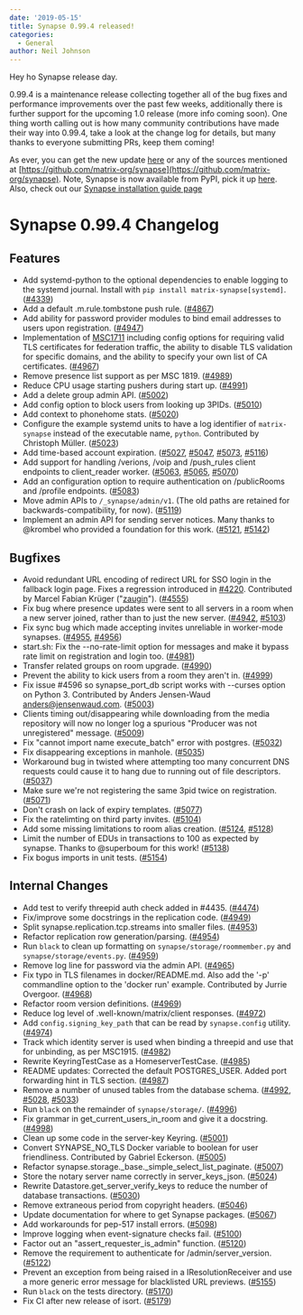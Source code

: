 ```yaml
---
date: '2019-05-15'
title: Synapse 0.99.4 released!
categories:
  - General
author: Neil Johnson
---
```


Hey ho Synapse release day.

0.99.4 is a maintenance release collecting together all of the bug fixes and performance improvements over the past few weeks, additionally there is further support for the upcoming 1.0 release (more info coming soon). One thing worth calling out is how many community contributions have made their way into 0.99.4, take a look at the change log for details, but many thanks to everyone submitting PRs, keep them coming!

As ever, you can get the new update [here](https://github.com/matrix-org/synapse/releases/tag/v0.99.4) or any of the sources mentioned at [https://github.com/matrix-org/synapse](https://github.com/matrix-org/synapse). Note, Synapse is now available from PyPI, pick it up [here](https://pypi.org/project/matrix-synapse/). Also, check out our [Synapse installation guide page](https://matrix.org/docs/guides/installing-synapse)


Synapse 0.99.4 Changelog
========================

Features
--------

- Add systemd-python to the optional dependencies to enable logging to the systemd journal. Install with `pip install matrix-synapse[systemd]`. ([\#4339](https://github.com/matrix-org/synapse/issues/4339))
- Add a default .m.rule.tombstone push rule. ([\#4867](https://github.com/matrix-org/synapse/issues/4867))
- Add ability for password provider modules to bind email addresses to users upon registration. ([\#4947](https://github.com/matrix-org/synapse/issues/4947))
- Implementation of [MSC1711](https://github.com/matrix-org/matrix-doc/pull/1711) including config options for requiring valid TLS certificates for federation traffic, the ability to disable TLS validation for specific domains, and the ability to specify your own list of CA certificates. ([\#4967](https://github.com/matrix-org/synapse/issues/4967))
- Remove presence list support as per MSC 1819. ([\#4989](https://github.com/matrix-org/synapse/issues/4989))
- Reduce CPU usage starting pushers during start up. ([\#4991](https://github.com/matrix-org/synapse/issues/4991))
- Add a delete group admin API. ([\#5002](https://github.com/matrix-org/synapse/issues/5002))
- Add config option to block users from looking up 3PIDs. ([\#5010](https://github.com/matrix-org/synapse/issues/5010))
- Add context to phonehome stats. ([\#5020](https://github.com/matrix-org/synapse/issues/5020))
- Configure the example systemd units to have a log identifier of `matrix-synapse`
  instead of the executable name, `python`.
  Contributed by Christoph Müller. ([\#5023](https://github.com/matrix-org/synapse/issues/5023))
- Add time-based account expiration. ([\#5027](https://github.com/matrix-org/synapse/issues/5027), [\#5047](https://github.com/matrix-org/synapse/issues/5047), [\#5073](https://github.com/matrix-org/synapse/issues/5073), [\#5116](https://github.com/matrix-org/synapse/issues/5116))
- Add support for handling /verions, /voip and /push_rules client endpoints to client_reader worker. ([\#5063](https://github.com/matrix-org/synapse/issues/5063), [\#5065](https://github.com/matrix-org/synapse/issues/5065), [\#5070](https://github.com/matrix-org/synapse/issues/5070))
- Add an configuration option to require authentication on /publicRooms and /profile endpoints. ([\#5083](https://github.com/matrix-org/synapse/issues/5083))
- Move admin APIs to `/_synapse/admin/v1`. (The old paths are retained for backwards-compatibility, for now). ([\#5119](https://github.com/matrix-org/synapse/issues/5119))
- Implement an admin API for sending server notices. Many thanks to @krombel who provided a foundation for this work. ([\#5121](https://github.com/matrix-org/synapse/issues/5121), [\#5142](https://github.com/matrix-org/synapse/issues/5142))


Bugfixes
--------

- Avoid redundant URL encoding of redirect URL for SSO login in the fallback login page. Fixes a regression introduced in [#4220](https://github.com/matrix-org/synapse/pull/4220). Contributed by Marcel Fabian Krüger ("[zaugin](https://github.com/zauguin)"). ([\#4555](https://github.com/matrix-org/synapse/issues/4555))
- Fix bug where presence updates were sent to all servers in a room when a new server joined, rather than to just the new server. ([\#4942](https://github.com/matrix-org/synapse/issues/4942), [\#5103](https://github.com/matrix-org/synapse/issues/5103))
- Fix sync bug which made accepting invites unreliable in worker-mode synapses. ([\#4955](https://github.com/matrix-org/synapse/issues/4955), [\#4956](https://github.com/matrix-org/synapse/issues/4956))
- start.sh: Fix the --no-rate-limit option for messages and make it bypass rate limit on registration and login too. ([\#4981](https://github.com/matrix-org/synapse/issues/4981))
- Transfer related groups on room upgrade. ([\#4990](https://github.com/matrix-org/synapse/issues/4990))
- Prevent the ability to kick users from a room they aren't in. ([\#4999](https://github.com/matrix-org/synapse/issues/4999))
- Fix issue #4596 so synapse_port_db script works with --curses option on Python 3. Contributed by Anders Jensen-Waud <anders@jensenwaud.com>. ([\#5003](https://github.com/matrix-org/synapse/issues/5003))
- Clients timing out/disappearing while downloading from the media repository will now no longer log a spurious "Producer was not unregistered" message. ([\#5009](https://github.com/matrix-org/synapse/issues/5009))
- Fix "cannot import name execute_batch" error with postgres. ([\#5032](https://github.com/matrix-org/synapse/issues/5032))
- Fix disappearing exceptions in manhole. ([\#5035](https://github.com/matrix-org/synapse/issues/5035))
- Workaround bug in twisted where attempting too many concurrent DNS requests could cause it to hang due to running out of file descriptors. ([\#5037](https://github.com/matrix-org/synapse/issues/5037))
- Make sure we're not registering the same 3pid twice on registration. ([\#5071](https://github.com/matrix-org/synapse/issues/5071))
- Don't crash on lack of expiry templates. ([\#5077](https://github.com/matrix-org/synapse/issues/5077))
- Fix the ratelimting on third party invites. ([\#5104](https://github.com/matrix-org/synapse/issues/5104))
- Add some missing limitations to room alias creation. ([\#5124](https://github.com/matrix-org/synapse/issues/5124), [\#5128](https://github.com/matrix-org/synapse/issues/5128))
- Limit the number of EDUs in transactions to 100 as expected by synapse. Thanks to @superboum for this work! ([\#5138](https://github.com/matrix-org/synapse/issues/5138))
- Fix bogus imports in unit tests. ([\#5154](https://github.com/matrix-org/synapse/issues/5154))


Internal Changes
----------------

- Add test to verify threepid auth check added in #4435. ([\#4474](https://github.com/matrix-org/synapse/issues/4474))
- Fix/improve some docstrings in the replication code. ([\#4949](https://github.com/matrix-org/synapse/issues/4949))
- Split synapse.replication.tcp.streams into smaller files. ([\#4953](https://github.com/matrix-org/synapse/issues/4953))
- Refactor replication row generation/parsing. ([\#4954](https://github.com/matrix-org/synapse/issues/4954))
- Run `black` to clean up formatting on `synapse/storage/roommember.py` and `synapse/storage/events.py`. ([\#4959](https://github.com/matrix-org/synapse/issues/4959))
- Remove log line for password via the admin API. ([\#4965](https://github.com/matrix-org/synapse/issues/4965))
- Fix typo in TLS filenames in docker/README.md. Also add the '-p' commandline option to the 'docker run' example. Contributed by Jurrie Overgoor. ([\#4968](https://github.com/matrix-org/synapse/issues/4968))
- Refactor room version definitions. ([\#4969](https://github.com/matrix-org/synapse/issues/4969))
- Reduce log level of .well-known/matrix/client responses. ([\#4972](https://github.com/matrix-org/synapse/issues/4972))
- Add `config.signing_key_path` that can be read by `synapse.config` utility. ([\#4974](https://github.com/matrix-org/synapse/issues/4974))
- Track which identity server is used when binding a threepid and use that for unbinding, as per MSC1915. ([\#4982](https://github.com/matrix-org/synapse/issues/4982))
- Rewrite KeyringTestCase as a HomeserverTestCase. ([\#4985](https://github.com/matrix-org/synapse/issues/4985))
- README updates: Corrected the default POSTGRES_USER. Added port forwarding hint in TLS section. ([\#4987](https://github.com/matrix-org/synapse/issues/4987))
- Remove a number of unused tables from the database schema. ([\#4992](https://github.com/matrix-org/synapse/issues/4992), [\#5028](https://github.com/matrix-org/synapse/issues/5028), [\#5033](https://github.com/matrix-org/synapse/issues/5033))
- Run `black` on the remainder of `synapse/storage/`. ([\#4996](https://github.com/matrix-org/synapse/issues/4996))
- Fix grammar in get_current_users_in_room and give it a docstring. ([\#4998](https://github.com/matrix-org/synapse/issues/4998))
- Clean up some code in the server-key Keyring. ([\#5001](https://github.com/matrix-org/synapse/issues/5001))
- Convert SYNAPSE_NO_TLS Docker variable to boolean for user friendliness. Contributed by Gabriel Eckerson. ([\#5005](https://github.com/matrix-org/synapse/issues/5005))
- Refactor synapse.storage._base._simple_select_list_paginate. ([\#5007](https://github.com/matrix-org/synapse/issues/5007))
- Store the notary server name correctly in server_keys_json. ([\#5024](https://github.com/matrix-org/synapse/issues/5024))
- Rewrite Datastore.get_server_verify_keys to reduce the number of database transactions. ([\#5030](https://github.com/matrix-org/synapse/issues/5030))
- Remove extraneous period from copyright headers. ([\#5046](https://github.com/matrix-org/synapse/issues/5046))
- Update documentation for where to get Synapse packages. ([\#5067](https://github.com/matrix-org/synapse/issues/5067))
- Add workarounds for pep-517 install errors. ([\#5098](https://github.com/matrix-org/synapse/issues/5098))
- Improve logging when event-signature checks fail. ([\#5100](https://github.com/matrix-org/synapse/issues/5100))
- Factor out an "assert_requester_is_admin" function. ([\#5120](https://github.com/matrix-org/synapse/issues/5120))
- Remove the requirement to authenticate for /admin/server_version. ([\#5122](https://github.com/matrix-org/synapse/issues/5122))
- Prevent an exception from being raised in a IResolutionReceiver and use a more generic error message for blacklisted URL previews. ([\#5155](https://github.com/matrix-org/synapse/issues/5155))
- Run `black` on the tests directory. ([\#5170](https://github.com/matrix-org/synapse/issues/5170))
- Fix CI after new release of isort. ([\#5179](https://github.com/matrix-org/synapse/issues/5179))

